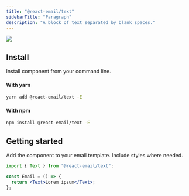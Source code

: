 ```yaml
---
title: "@react-email/text"
sidebarTitle: "Paragraph"
description: "A block of text separated by blank spaces."
---
```



<img className="rounded-md" src="/images/components/text.png" />

## Install

Install component from your command line.

#### With yarn

```sh
yarn add @react-email/text -E
```

#### With npm

```sh
npm install @react-email/text -E
```

## Getting started

Add the component to your email template. Include styles where needed.

```jsx
import { Text } from "@react-email/text";

const Email = () => {
  return <Text>Lorem ipsum</Text>;
};
```

<Support />

<License />
